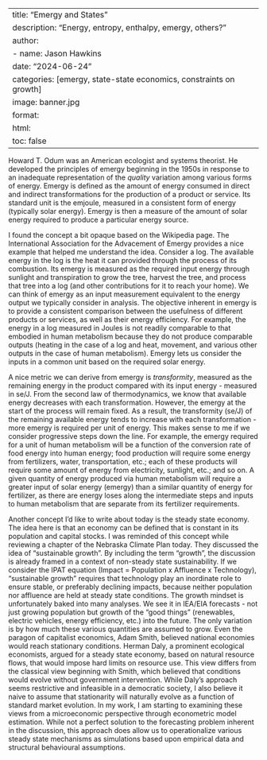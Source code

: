 
---
title: "Emergy and States"
description: "Energy, entropy, enthalpy, emergy, others?"
author:
  - name: Jason Hawkins
date: "2024-06-24"
categories: [emergy, state-state economics, constraints on growth]
image: banner.jpg
format: 
  html:
    toc: false
---

Howard T. Odum was an American ecologist and systems theorist. He developed the principles of emergy beginning in the 1950s in response to an inadequate representation of the *quality* variation among various forms of energy. Emergy is defined as the amount of energy consumed in direct and indirect transformations for the production of a product or service. Its standard unit is the emjoule, measured in a consistent form of energy (typically solar energy). Emergy is then a measure of the amount of solar energy required to produce a particular energy source. 

I found the concept a bit opaque based on the Wikipedia page. The International Association for the Advacement of Emergy provides a nice example that helped me understand the idea. Consider a log. The available energy in the log is the heat it can provided through the process of its combustion. Its emergy is measured as the required input energy through sunlight and transpiration to grow the tree, harvest the tree, and process that tree into a log (and other contributions for it to reach your home). We can think of emergy as an input measurement equivalent to the energy output we typically consider in analysis. The objective inherent in emergy is to provide a consistent comparison between the usefulness of different products or services, as well as their energy efficiency. For example, the energy in a log measured in Joules is not readily comparable to that embodied in human metabolism because they do not produce comparable outputs (heating in the case of a log and heat, movement, and various other outputs in the case of human metabolism). Emergy lets us consider the inputs in a common unit based on the required solar energy.

A nice metric we can derive from emergy is *transformity*, measured as the remaining energy in the product compared with its input energy - measured in se/J. From the second law of thermodynamics, we know that available energy decreases with each transformation. However, the emergy at the start of the process will remain fixed. As a result, the transformity (se/J) of the remaining available energy tends to increase with each transformation - more emergy is required per unit of energy. This makes sense to me if we consider progressive steps down the line. For example, the emergy required for a unit of human metabolism will be a function of the conversion rate of food energy into human energy; food production will require some energy from fertilizers, water, transportation, etc.; each of these products will require some amount of energy from electricity, sunlight, etc.; and so on. A given quantity of energy produced via human metabolism will require a greater input of solar energy (emergy) than a similar quantity of energy for fertilizer, as there are energy loses along the intermediate steps and inputs to human metabolism that are separate from its fertilizer requirements.

Another concept I'd like to write about today is the steady state economy. The idea here is that an economy can be defined that is constant in its population and capital stocks. I was reminded of this concept while reviewing a chapter of the Nebraska Climate Plan today. They discussed the idea of "sustainable growth". By including the term "growth", the discussion is already framed in a context of non-steady state sustainability. If we consider the IPAT equation (Impact = Population x Affluence x Technology), "sustainable growth" requires that technology play an inordinate role to ensure stable, or preferably declining impacts, because neither population nor affluence are held at steady state conditions. The growth mindset is unfortunately baked into many analyses. We see it in IEA/EIA forecasts - not just growing population but growth of the "good things" (renewables, electric vehicles, energy efficiency, etc.) into the future. The only variation is by how much these various quantities are assumed to grow. Even the paragon of capitalist economics, Adam Smith, believed national economies would reach stationary conditions. Herman Daly, a prominent ecological economists, argued for a steady state economy, based on natural resource flows, that would impose hard limits on resource use. This view differs from the classical view beginning with Smith, which believed that conditions would evolve without government intervention. While Daly's approach seems restrictive and infeasible in a democratic society, I also believe it naive to assume that stationarity will naturally evolve as a function of standard market evolution. In my work, I am starting to examining these views from a microeconomic perspective through econometric model estimation. While not a perfect solution to the forecasting problem inherent in the discussion, this approach does allow us to operationalize various steady state mechanisms as simulations based upon empirical data and structural behavioural assumptions.